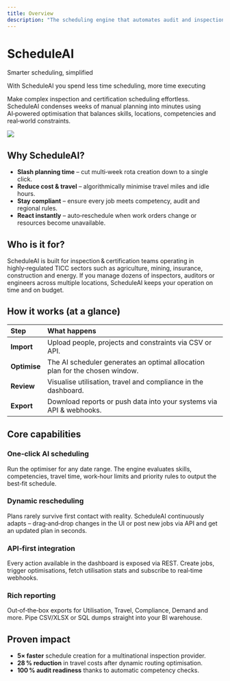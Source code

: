 ```yaml
---
title: Overview
description: "The scheduling engine that automates audit and inspection allocations"
---
```


# ScheduleAI

Smarter scheduling, simplified

With ScheduleAI you spend less time scheduling, more time executing


Make complex inspection and certification scheduling effortless. ScheduleAI condenses weeks of manual planning into minutes using AI‑powered optimisation that balances skills, locations, competencies and real‑world constraints.

<img src="/images/schedule-ai-overview.png"/>

## Why ScheduleAI?

* **Slash planning time** – cut multi‑week rota creation down to a single click.
* **Reduce cost & travel** – algorithmically minimise travel miles and idle hours.
* **Stay compliant** – ensure every job meets competency, audit and regional rules.
* **React instantly** – auto‑reschedule when work orders change or resources become unavailable.

## Who is it for?

ScheduleAI is built for inspection & certification teams operating in highly‑regulated TICC sectors such as agriculture, mining, insurance, construction and energy. If you manage dozens of inspectors, auditors or engineers across multiple locations, ScheduleAI keeps your operation on time and on budget.

## How it works (at a glance)

| Step            | What happens                                                                 |
|:------------------ | :---------------------------------------------------------------------------- |
| **Import**   | Upload people, projects and constraints via CSV or API.                      |
| **Optimise** | The AI scheduler generates an optimal allocation plan for the chosen window. |
| **Review**   | Visualise utilisation, travel and compliance in the dashboard.               |
| **Export**   | Download reports or push data into your systems via API & webhooks.          |

## Core capabilities

### One‑click AI scheduling

Run the optimiser for any date range. The engine evaluates skills, competencies, travel time, work‑hour limits and priority rules to output the best‑fit schedule.

### Dynamic rescheduling

Plans rarely survive first contact with reality. ScheduleAI continuously adapts – drag‑and‑drop changes in the UI or post new jobs via API and get an updated plan in seconds.

### API‑first integration

Every action available in the dashboard is exposed via REST. Create jobs, trigger optimisations, fetch utilisation stats and subscribe to real‑time webhooks.

### Rich reporting

Out‑of‑the‑box exports for Utilisation, Travel, Compliance, Demand and more. Pipe CSV/XLSX or SQL dumps straight into your BI warehouse.

## Proven impact

* **5× faster** schedule creation for a multinational inspection provider.
* **28 % reduction** in travel costs after dynamic routing optimisation.
* **100 % audit readiness** thanks to automatic competency checks.
